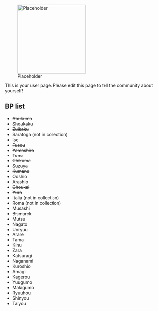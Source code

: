 [[File:Placeholder|thumb|220px]]

This is your user page. Please edit this page to tell the community about yourself!

==BP list==

*<s>Abukuma</s>
*<s>Shoukaku</s>
*<s>Zuikaku</s>
*Saratoga (not in collection)
*<s>Ise</s>
*<s>Fusou</s>
*<s>Yamashiro</s>
*<s>Tone</s>
*<s>Chikuma</s>
*<s>Suzuya</s>
*<s>Kumano</s>
*Ooshio
*Arashio
*<s>Choukai</s>
*<s>Yura</s>
*Italia (not in collection)
*Roma (not in collection)
*Musashi
*<s>Bismarck</s>
*Mutsu
*Nagato
*Unryuu
*Arare
*Tama
*Kinu
*Zara
*Katsuragi
*Naganami
*Kuroshio
*Amagi
*Kagerou
*Yuugumo
*Makigumo
*Ryuuhou
*Shinyou
*Taiyou